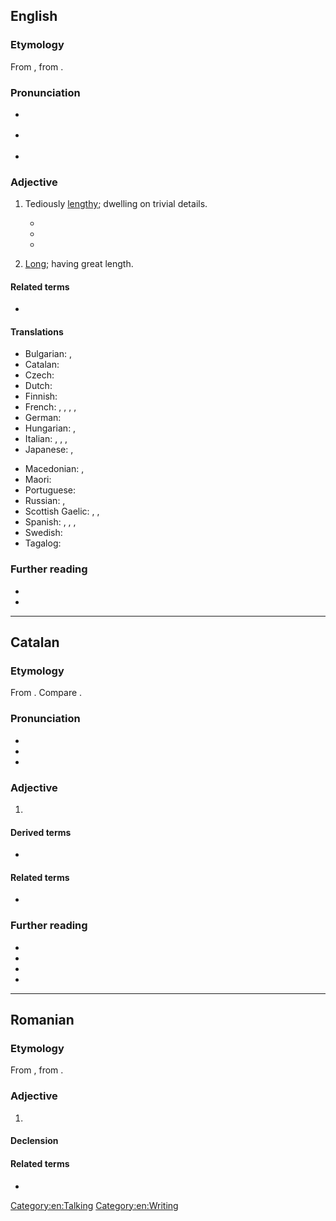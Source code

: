 ==English==
{{was wotd|2009|June|25}}

===Etymology===
From {{der|en|fro|prolixe}}, from {{der|en|la|prōlixus||stretched out; courteous, favorable}}.

===Pronunciation===
* {{a|UK}} {{IPA|en|/ˈpɹəʊ.lɪks/}}
* {{a|US}} {{IPA|en|/pɹoʊˈlɪks/}}
* {{audio|en|LL-Q1860 (eng)-Vealhurl-prolix.wav|Audio (UK)}}

===Adjective===
{{en-adj}}

# Tediously [[lengthy]]; dwelling on trivial details.
#: {{syn|en|verbose|Thesaurus:verbose}}
#: {{ant|en|Thesaurus:concise}}
#* {{quote-book|en|year=1831|author={{w|Letitia Elizabeth Landon}}|title=Romance and Reality|volume=2|page=298|text="Give me but the luxury of answering to one of his '''prolix''', contradictory speeches, and...I only ask the revenge of a reply."}}
#* {{quote-journal|en|journal=The Quarterly Review|year=1843|title=Bossi—Necrologia|author=G. C. Leonardo Sismondi.|volume=72|issue=144|url=http://books.google.ca/books?id=045ZAAAAIAAJ&dq=prolix&pg=PA333|page=333|passage=People who have blamed [Jean Charles Léonard de] Sismondi as unnecessarily '''prolix''' cannot have considered the crowd of details presented by the history of Italy.}}
#* {{quote-song|en|year=2008|author={{w|Nick Cave}}, {{w|Warren Ellis (musician)|Warren Ellis}}|album={{w|Dig, Lazarus, Dig!!!}}|artist=Nick Cave and the Bad Seeds|title=We Call Upon The Author|passage='''Prolix'''! '''Prolix'''! / Nothing a pair of scissors can't fix!}}
# {{lb|en|obsolete}} [[long|Long]]; having great length.

====Related terms====
* {{l|en|lax}}

====Translations====
{{trans-top|tediously lengthy}}
* Bulgarian: {{t+|bg|многословен}}, {{t|bg|излишно подробен}}
* Catalan: {{t|ca|prolix}}
* Czech: {{t+|cs|zdlouhavý}}
* Dutch: {{t+|nl|langdradig}}
* Finnish: {{t+|fi|pitkäpiimäinen}}
* French: {{t+|fr|prolixe|m|f}}, {{t+|fr|fastidieux}}, {{t+|fr|verbeux}}, {{t+|fr|phraseur}}, {{t+|fr|raseur}} {{qualifier|colloquial}}
* German: {{t+|de|weitschweifig}}
* Hungarian: {{t+|hu|terjengős}}, {{t+|hu|hosszadalmas}}
* Italian: {{t+|it|prolisso}}, {{t+|it|verboso}}, {{t+|it|ridondante}}, {{t|it|iperverboso}}
* Japanese: {{qualifier|usually written using only kana}} {{t|ja|諄々しい|tr=くどくどしい, kudokudoshii|sc=Jpan}}, {{t+|ja|くどい|tr=kudoi|sc=Jpan}}
{{trans-mid}}
* Macedonian: {{t|mk|развлечен|m}}, {{t|mk|преопширен|m}}
* Maori: {{t|mi|autaki}}
* Portuguese: {{t+|pt|prolixo}}
* Russian: {{t+|ru|до́лгий}}, {{t+|ru|дли́тельный}}
* Scottish Gaelic: {{t|gd|fadalach}}, {{t|gd|màirnealach}}, {{t|gd|liosta}}
* Spanish: {{t+|es|prolijo|m}}, {{t+|es|fastidioso}}, {{t+|es|verboso}}, {{qualifier|colloquial}} {{t+|es|chicharra}}
* Swedish: {{t+|sv|långrandig}}
* Tagalog: {{t|tl|mahabang talumpati}}
{{trans-bottom}}

{{trans-see|long}}

===Further reading===
* {{R:Lexico}}
* {{R:Etymonline}}

[[Category:en:Talking]]
[[Category:en:Writing]]

----

==Catalan==

===Etymology===
From {{bor|ca|la|prōlixus||courteous, favorable}}. Compare {{cog|es|prolijo}}.

===Pronunciation===
* {{ca-IPA}}
* {{rhymes|ca|iks}}
* {{homophones|ca|prolixs}}

===Adjective===
{{ca-adj}}

# {{l|en|prolix}}

====Derived terms====
* {{l|ca|prolixament}}

====Related terms====
* {{l|ca|prolixitat}}

===Further reading===
* {{R:IEC2}}
* {{R:GDLC}}
* {{R:DNV}}
* {{R:DCVB}}

----

==Romanian==

===Etymology===
From {{bor|ro|fr|prolixe}}, from {{der|ro|la|prolixus}}.

===Adjective===
{{ro-adj}}

# {{l|en|prolix}}

====Declension====
{{ro-decl-adj}}

====Related terms====
* {{l|ro|prolixitate}}